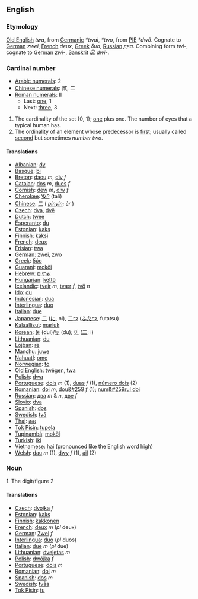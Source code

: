 ==English==

===Etymology===
[[Old English]] ''twa'', from [[Germanic]] ''*twai'', ''*two'', from [[w:Proto-Indo-European|PIE]] ''*dwô''. Cognate to [[German]] ''zwei'', [[French]] ''deux'', [[Greek]] ''δυο'', [[Russian]] ''два''. Combining form ''twi-'', cognate to [[German]] ''zwi-'', [[Sanskrit]] ''દ્વિ'' ''dwi-''.

===Cardinal number===
*[[w:Arabic Numerals|Arabic numerals]]: 2
*[[w:Chinese numerals|Chinese numerals]]: 貳, 二
*[[w:Roman numerals|Roman numerals]]: II
**Last: [[one]], 1
**Next: [[three]], 3

# The cardinality of the set {0, 1}; [[one]] plus one. The number of eyes that a typical human has.
# The ordinality of an element whose predecessor is [[first]]; usually called [[second]] but sometimes ''number two''.

====Translations====

*[[Albanian]]: [[dy]]
*[[Basque]]: [[bi]]
*[[Breton]]: [[daou]] ''m'', [[div]] ''f''
*[[Catalan]]: [[dos]] ''m'', [[dues]] ''f''
*[[Cornish]]: [[dew]] ''m'', [[diw]] ''f''
*[[Cherokee]]: [[ᏔᎵ]] (tali)
*[[Chinese]]: [[二]] ( ''[[pinyin]]: èr'' )
*[[Czech]]: [[dva]], [[dvě]]
*[[Dutch]]: [[twee]]
*[[Esperanto]]: [[du]]
*[[Estonian]]: [[kaks]]
*[[Finnish]]: [[kaksi]]
*[[French]]: [[deux]]
*[[Frisian]]: [[twa]]
*[[German]]: [[zwei]], [[zwo]]
*[[Greek]]: [[δύο]]
*[[Guarani]]: [[mokõi]]
*[[Hebrew]]: [[שתיים]]
*[[Hungarian]]: [[kettő]]
*[[Icelandic]]: [[tveir]] ''m'', [[tvær]] ''f'', [[tvö]] ''n''
*[[Ido]]: [[du]]
*[[Indonesian]]: [[dua]]
*[[Interlingua]]: [[duo]]
*[[Italian]]: [[due]]
*[[Japanese]]: [[二]] ([[に]], ni), [[二つ]] ([[ふたつ]], futatsu)
*[[Kalaallisut]]: [[marluk]]
*[[Korean]]: [[둘]] (dul)/[[두]] (du); [[이]] ([[二]]; i)
*[[Lithuanian]]: [[du]]
*[[Lojban]]: [[re]]
*[[Manchu]]: [[juwe]]
*[[Nahuatl]]: [[ome]]
*[[Norwegian]]: [[to]]
*[[Old English]]: [[twēġen]], [[twa]]
*[[Polish]]: [[dwa]]
*[[Portuguese]]: [[dois]] ''m'' (1), [[duas]] ''f'' (1), [[número dois]] (2)
*[[Romanian]]: [[doi]] ''m'', [[dou&#259]] ''f'' (1); [[num&#259rul doi]]
*[[Russian]]: [[два]] ''m'' & ''n'', [[две]] ''f''
*[[Slovio]]: [[dva]]
*[[Spanish]]: [[dos]]
*[[Swedish]]: [[två]]
*[[Thai]]: [[สอง]]
*[[Tok Pisin]]: [[tupela]]
*[[Tupinambá]]: [[mokõî]]
*[[Turkish]]: [[iki]]
*[[Vietnamese]]: [[hai]] (pronounced like the English word high)
*[[Welsh]]: [[dau]] ''m'' (1), [[dwy]] ''f'' (1), [[ail]] (2)

===Noun===

1. The digit/figure 2

====Translations====

*[[Czech]]: [[dvojka]] ''f''
*[[Estonian]]: [[kaks]]
*[[Finnish]]: [[kakkonen]]
*[[French]]: [[deux]] ''m'' (''pl'' deux)
*[[German]]: [[Zwei]] ''f''
*[[Interlingua]]: [[duo]] (''pl'' duos)
*[[Italian]]: [[due]] ''m'' (''pl'' due)
*[[Lithuanian]]: [[dvejetas]] ''m''
*[[Polish]]: [[dwójka]] ''f''
*[[Portuguese]]: [[dois]] ''m''
*[[Romanian]]: [[doi]] ''m''
*[[Spanish]]: [[dos]] ''m''
*[[Swedish]]: [[tvåa]]
*[[Tok Pisin]]: [[tu]]